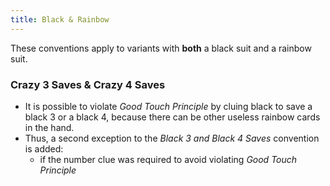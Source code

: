 ```yaml
---
title: Black & Rainbow
---
```


These conventions apply to variants with **both** a black suit and a rainbow suit.

### Crazy 3 Saves & Crazy 4 Saves

- It is possible to violate _Good Touch Principle_ by cluing black to save a black 3 or a black 4, because there can be other useless rainbow cards in the hand.
- Thus, a second exception to the _Black 3 and Black 4 Saves_ convention is added:
  - if the number clue was required to avoid violating _Good Touch Principle_
